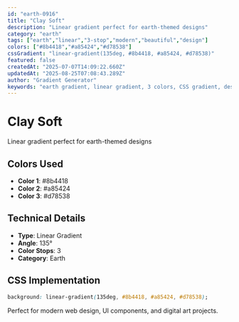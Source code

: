 ```yaml
---
id: "earth-0916"
title: "Clay Soft"
description: "Linear gradient perfect for earth-themed designs"
category: "earth"
tags: ["earth","linear","3-stop","modern","beautiful","design"]
colors: ["#8b4418","#a85424","#d78538"]
cssGradient: "linear-gradient(135deg, #8b4418, #a85424, #d78538)"
featured: false
createdAt: "2025-07-07T14:09:22.660Z"
updatedAt: "2025-08-25T07:08:43.289Z"
author: "Gradient Generator"
keywords: "earth gradient, linear gradient, 3 colors, CSS gradient, design, #8b4418, #a85424, #d78538"
---
```


# Clay Soft

Linear gradient perfect for earth-themed designs

## Colors Used
- **Color 1**: #8b4418
- **Color 2**: #a85424
- **Color 3**: #d78538

## Technical Details
- **Type**: Linear Gradient
- **Angle**: 135°
- **Color Stops**: 3
- **Category**: Earth

## CSS Implementation
```css
background: linear-gradient(135deg, #8b4418, #a85424, #d78538);
```

Perfect for modern web design, UI components, and digital art projects.
